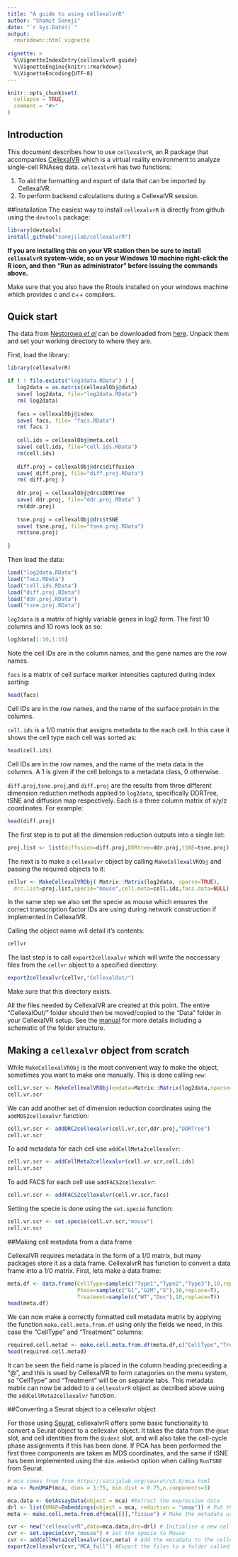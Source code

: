 ---
title: "A guide to using cellexalvrR"
author: "Shamit Soneji"
date: "`r Sys.Date()`"
output:
  rmarkdown::html_vignette
  
vignette: >
  %\VignetteIndexEntry{cellexalvrR guide}
  %\VignetteEngine{knitr::rmarkdown}
  %\VignetteEncoding{UTF-8}
---

```{r setup, include = FALSE}
knitr::opts_chunk$set(
  collapse = TRUE,
  comment = "#>"
)
```

## Introduction

This document describes how to use `cellexalvrR`, an R package that accompanies [CellexalVR](wwww.cellexalvr.med.lu.se) which is a virtual reality environment to analyze single-cell RNAseq data. `cellexalvrR` has two functions:

1. To aid the formatting and export of data that can be imported by CellexalVR.
2. To perform backend calculations during a CellexalVR session.

##Installation
The easiest way to install `cellexalvrR` is directly from github using the `devtools` package:

```{r,eval=F}
library(devtools)
install_github("sonejilab/cellexalvrR")
```

**If you are installing this on your VR station then be sure to install `cellexalvrR` system-wide, so on your Windows 10 machine right-click the R icon, and then "Run as administrator" before issuing the commands above.**

Make sure that you also have the Rtools installed on your windows machine which provides c and c++ compilers.

## Quick start

The data from [Nestorowa *et al*](http://www.bloodjournal.org/content/128/8/e20.long?sso-checked=true) can be downloaded from [here](https://www.cellexalvr.med.lu.se/download#). Unpack them and set your working directory to where they are.

First, load the library:

```{r,message=FALSE}
library(cellexalvrR)

if ( ! file.exists("log2data.RData") ) {
   log2data = as.matrix(cellexalObj@data)
   save( log2data, file="log2data.RData")
   rm( log2data)
   
   facs = cellexalObj@index
   save( facs, file= "facs.RData")
   rm( facs )
   
   cell.ids = cellexalObj@meta.cell
   save( cell.ids, file="cell.ids.RData")
   rm(cell.ids)
   
   diff.proj = cellexalObj@drc$diffusion
   save( diff.proj, file="diff.proj.RData")
   rm( diff.proj )
   
   ddr.proj = cellexalObj@drc$DDRtree
   save( ddr.proj, file="ddr.proj.RData" )
   rm(ddr.proj)
   
   tsne.proj = cellexalObj@drc$tSNE
   save( tsne.proj, file="tsne.proj.RData")
   rm(tsne.proj)
   
}
```

Then load the data:
```{r, fig.show='hold',eval=TRUE}
	
load("log2data.RData")
load("facs.RData")
load("cell.ids.RData")
load("diff.proj.RData")
load("ddr.proj.RData")
load("tsne.proj.RData")
```

`log2data` is a matrix of highly variable genes in log2 form. The first 10 columns and 10 rows look as so:

```{r, fig.show='hold',eval=T}
log2data[1:10,1:10]
```
Note the cell IDs are in the column names, and the gene names are the row names.

`facs` is a matrix of cell surface marker intensities captured during index sorting:

```{r, fig.show='hold',eval=T}
head(facs)
```
Cell IDs are in the row names, and the name of the surface protein in the columns.

`cell.ids` is a 1/0 matrix that assigns metadata to the each cell. In this case it shows the cell type 
each cell was sorted as:

```{r, fig.show='hold',eval=T}
head(cell.ids)
```
Cell IDs are in the row names, and the name of the meta data in the columns. A 1 is given if the cell 
belongs to a metadata class, 0 otherwise.

`diff.proj`,`tsne.proj`,and `diff.proj` are the results from three different dimension reduction methods 
applied to `log2data`, specifically DDRTree, tSNE and diffusion map respectively. Each is a three column matrix 
of x/y/z coordinates. For example:

```{r, fig.show='hold',eval=T}
head(diff.proj)
```

The first step is to put all the dimension reduction outputs into a single list:

```{r, fig.show='hold',eval=T}
proj.list <- list(diffusion=diff.proj,DDRtree=ddr.proj,tSNE=tsne.proj)
```

The next is to make a `cellexalvr` object by calling `MakeCellexalVRObj` and passing the required objects to it:

```{r, fig.show='hold',eval=T}
cellvr <- MakeCellexalVRObj( Matrix::Matrix(log2data, sparse=TRUE),
  drc.list=proj.list,specie="mouse",cell.meta=cell.ids,facs.data=NULL)
```
In the same step we also set the specie as mouse which ensures the correct 
transcription factor IDs are using during network construction if implemented in CellexalVR.

Calling the object name will detail it's contents:

```{r}
cellvr
```

The last step is to call `export2cellexalvr` which will write the neccessary files from the `cellvr` object 
to a specified directory:

```{r, fig.show='hold',eval=F}
export2cellexalvr(cellvr,"CellexalOut/")
```
Make sure that this directory exists.

All the files needed by CellexalVR are created at this point. The entire "CellexalOut/" folder should then be 
moved/copied to the "Data" folder in your CellexalVR setup. See the [manual](https://www.cellexalvr.med.lu.se/manual)
 for more details including a schematic of the folder structure.

## Making a `cellexalvr` object from scratch
While `MakeCellexalVRObj` is the most convenient way to make the object, sometimes you want to make one manually. 
This is done calling `new`:

```{r,fig.show='hold',eval=T}
cell.vr.scr <- MakeCellexalVRObj(exdata=Matrix::Matrix(log2data,sparse=T),drc=list(tsne=tsne.proj))
cell.vr.scr
```

We can add another set of dimension reduction coordinates using the `addMDS2cellexalvr` function:

```{r,fig.show='hold',eval=T}
cell.vr.scr <- addDRC2cellexalvr(cell.vr.scr,ddr.proj,"DDRTree")
cell.vr.scr
```

To add metadata for each cell use `addCellMeta2cellexalvr`:
```{r,fig.show='hold',eval=T}
cell.vr.scr <- addCellMeta2cellexalvr(cell.vr.scr,cell.ids)
cell.vr.scr

```

To add FACS for each cell use `addFACS2cellexalvr`:
```{r,fig.show='hold',eval=F}
cell.vr.scr <- addFACS2cellexalvr(cell.vr.scr,facs)
```

Setting the specie is done using the `set.specie` function:

```{r,fig.show='hold',eval=T}
cell.vr.scr <- set.specie(cell.vr.scr,"mouse")
cell.vr.scr
```

##Making cell metadata from a data frame

CellexalVR requires metadata in the form of a 1/0 matrix, but many packages store it as a data frame. 
CellexalvrR has function to convert a data frame into a 1/0 matrix. First, lets make a data frame:

```{r,fig.show='hold',eval=T}
meta.df <- data.frame(CellType=sample(c("Type1","Type2","Type3"),10,replace=T),
                      Phase=sample(c("G1","G2M","S"),10,replace=T),
                      Treatment=sample(c("WT","Dox"),10,replace=T))
head(meta.df)

```

We can now make a correctly formatted cell metadata matrix by applying the function `make.cell.meta.from.df` 
using only the fields we need, in this case the "CellType" and "Treatment" columns:
```{r,fig.show='hold',eval=T}

required.cell.metad <- make.cell.meta.from.df(meta.df,c("CellType","Treatment"))
head(required.cell.metad)

```

It can be seen the field name is placed in the column heading preceeding a "@", and this is used by 
CellexalVR to form catagories on the menu system, so "CellType" and "Treatment" will be on separate tabs. 
This metadata matrix can now be added to a `cellexalvrR` object as decribed above using the `addCellMeta2cellexalvr` 
function.

##Converting a Seurat object to a cellexalvr object

For those using [Seurat](https://satijalab.org/seurat/), cellexalvrR offers some basic functionality 
to convert a Seurat object to a cellexalvr object. It takes the data from the `@dat` slot, and cell 
identities from the `@ident` slot, and will also take the cell-cycle phase assignments if this has been done.
 If PCA has been performed the first three components are taken as MDS coordinates, and the same if tSNE has
  been implemented using the `dim.embed=3` option when calling `RunTSNE` from Seurat.

```{r,eval=F}
# mca comes from from https://satijalab.org/seurat/v3.0/mca.html
mca <- RunUMAP(mca, dims = 1:75, min.dist = 0.75,n.components=3)

mca.data <- GetAssayData(object = mca) #Extract the expression data
drl <- list(UMAP=Embeddings(object = mca, reduction = "umap")) # Put the UMAP coordinated into a list
meta <- make.cell.meta.from.df(mca[[]],"Tissue") # Make the metadata using just the "Tissue" column

cvr <- new("cellexalvrR",data=mca.data,drc=drl) # Initialise a new cellexalvrR object with the expression data and UMAP
cvr <- set.specie(cvr,"mouse") # Set the specie to Mouse
cvr <- addCellMeta2cellexalvr(cvr,meta) # Add the metadata to the cellexalvrR object
export2cellexalvr(cvr,"MCA_full") #Export the files to a folder called "MCA_full" 

```







